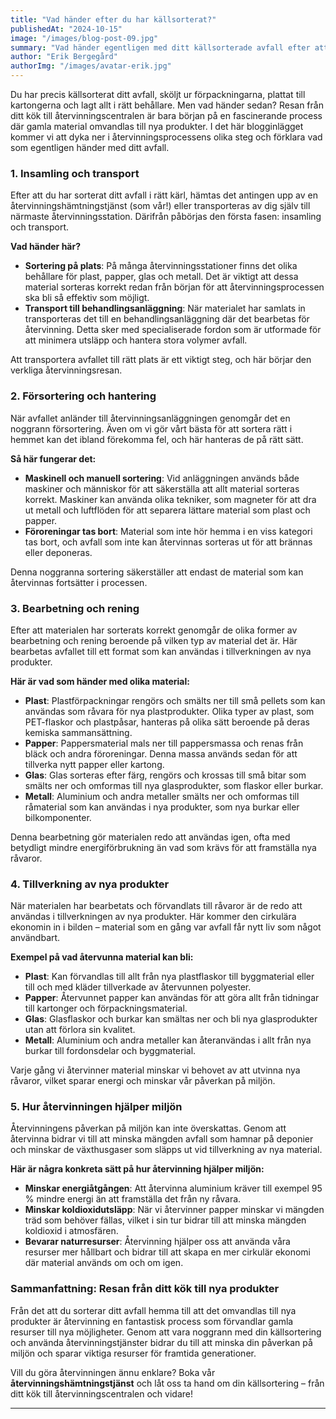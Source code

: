 ```yaml
---
title: "Vad händer efter du har källsorterat?"
publishedAt: "2024-10-15"
image: "/images/blog-post-09.jpg"
summary: "Vad händer egentligen med ditt källsorterade avfall efter att det hämtats upp? Följ med på resan från ditt kök till återvinningscentralen och vidare."
author: "Erik Bergegård"
authorImg: "/images/avatar-erik.jpg"
---
```


Du har precis källsorterat ditt avfall, sköljt ur förpackningarna, plattat till kartongerna och lagt allt i rätt behållare. Men vad händer sedan? Resan från ditt kök till återvinningscentralen är bara början på en fascinerande process där gamla material omvandlas till nya produkter. I det här blogginlägget kommer vi att dyka ner i återvinningsprocessens olika steg och förklara vad som egentligen händer med ditt avfall.

### 1. Insamling och transport

Efter att du har sorterat ditt avfall i rätt kärl, hämtas det antingen upp av en återvinningshämtningstjänst (som vår!) eller transporteras av dig själv till närmaste återvinningsstation. Därifrån påbörjas den första fasen: insamling och transport.

**Vad händer här?**

- **Sortering på plats**: På många återvinningsstationer finns det olika behållare för plast, papper, glas och metall. Det är viktigt att dessa material sorteras korrekt redan från början för att återvinningsprocessen ska bli så effektiv som möjligt.
- **Transport till behandlingsanläggning**: När materialet har samlats in transporteras det till en behandlingsanläggning där det bearbetas för återvinning. Detta sker med specialiserade fordon som är utformade för att minimera utsläpp och hantera stora volymer avfall.

Att transportera avfallet till rätt plats är ett viktigt steg, och här börjar den verkliga återvinningsresan.

### 2. Försortering och hantering

När avfallet anländer till återvinningsanläggningen genomgår det en noggrann försortering. Även om vi gör vårt bästa för att sortera rätt i hemmet kan det ibland förekomma fel, och här hanteras de på rätt sätt.

**Så här fungerar det:**

- **Maskinell och manuell sortering**: Vid anläggningen används både maskiner och människor för att säkerställa att allt material sorteras korrekt. Maskiner kan använda olika tekniker, som magneter för att dra ut metall och luftflöden för att separera lättare material som plast och papper.
- **Föroreningar tas bort**: Material som inte hör hemma i en viss kategori tas bort, och avfall som inte kan återvinnas sorteras ut för att brännas eller deponeras.

Denna noggranna sortering säkerställer att endast de material som kan återvinnas fortsätter i processen.

### 3. Bearbetning och rening

Efter att materialen har sorterats korrekt genomgår de olika former av bearbetning och rening beroende på vilken typ av material det är. Här bearbetas avfallet till ett format som kan användas i tillverkningen av nya produkter.

**Här är vad som händer med olika material:**

- **Plast**: Plastförpackningar rengörs och smälts ner till små pellets som kan användas som råvara för nya plastprodukter. Olika typer av plast, som PET-flaskor och plastpåsar, hanteras på olika sätt beroende på deras kemiska sammansättning.
- **Papper**: Pappersmaterial mals ner till pappersmassa och renas från bläck och andra föroreningar. Denna massa används sedan för att tillverka nytt papper eller kartong.
- **Glas**: Glas sorteras efter färg, rengörs och krossas till små bitar som smälts ner och omformas till nya glasprodukter, som flaskor eller burkar.
- **Metall**: Aluminium och andra metaller smälts ner och omformas till råmaterial som kan användas i nya produkter, som nya burkar eller bilkomponenter.

Denna bearbetning gör materialen redo att användas igen, ofta med betydligt mindre energiförbrukning än vad som krävs för att framställa nya råvaror.

### 4. Tillverkning av nya produkter

När materialen har bearbetats och förvandlats till råvaror är de redo att användas i tillverkningen av nya produkter. Här kommer den cirkulära ekonomin in i bilden – material som en gång var avfall får nytt liv som något användbart.

**Exempel på vad återvunna material kan bli:**

- **Plast**: Kan förvandlas till allt från nya plastflaskor till byggmaterial eller till och med kläder tillverkade av återvunnen polyester.
- **Papper**: Återvunnet papper kan användas för att göra allt från tidningar till kartonger och förpackningsmaterial.
- **Glas**: Glasflaskor och burkar kan smältas ner och bli nya glasprodukter utan att förlora sin kvalitet.
- **Metall**: Aluminium och andra metaller kan återanvändas i allt från nya burkar till fordonsdelar och byggmaterial.

Varje gång vi återvinner material minskar vi behovet av att utvinna nya råvaror, vilket sparar energi och minskar vår påverkan på miljön.

### 5. Hur återvinningen hjälper miljön

Återvinningens påverkan på miljön kan inte överskattas. Genom att återvinna bidrar vi till att minska mängden avfall som hamnar på deponier och minskar de växthusgaser som släpps ut vid tillverkning av nya material.

**Här är några konkreta sätt på hur återvinning hjälper miljön:**

- **Minskar energiåtgången**: Att återvinna aluminium kräver till exempel 95 % mindre energi än att framställa det från ny råvara.
- **Minskar koldioxidutsläpp**: När vi återvinner papper minskar vi mängden träd som behöver fällas, vilket i sin tur bidrar till att minska mängden koldioxid i atmosfären.
- **Bevarar naturresurser**: Återvinning hjälper oss att använda våra resurser mer hållbart och bidrar till att skapa en mer cirkulär ekonomi där material används om och om igen.

### Sammanfattning: Resan från ditt kök till nya produkter

Från det att du sorterar ditt avfall hemma till att det omvandlas till nya produkter är återvinning en fantastisk process som förvandlar gamla resurser till nya möjligheter. Genom att vara noggrann med din källsortering och använda återvinningstjänster bidrar du till att minska din påverkan på miljön och sparar viktiga resurser för framtida generationer.

Vill du göra återvinningen ännu enklare? Boka vår **återvinningshämtningstjänst** och låt oss ta hand om din källsortering – från ditt kök till återvinningscentralen och vidare!

---
